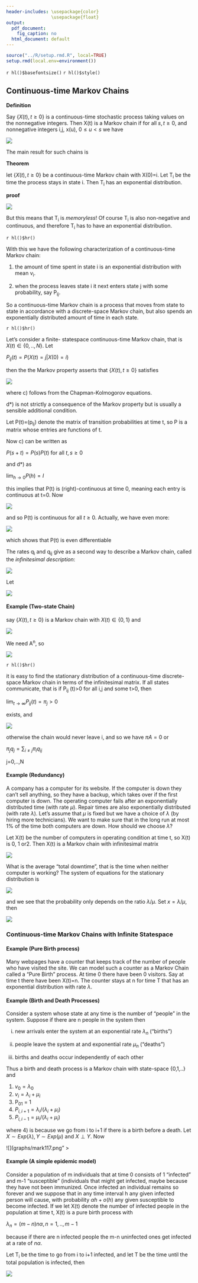 ```yaml
---
header-includes: \usepackage{color}
                 \usepackage{float}
output:
  pdf_document:
    fig_caption: no
  html_document: default
---
```


```r
source("../R/setup.rmd.R", local=TRUE)
setup.rmd(local.env=environment())
```
`r hl()$basefontsize()`
`r hl()$style()`

## Continuous-time Markov Chains

**Definition**

Say $\{X(t), t \ge 0\}$ is a continuous-time stochastic process taking values on the nonnegative integers. Then X(t) is a Markov chain if for all $s,t \ge 0$, and nonnegative integers i,j, x(u), $0 \le u<s$ we have

![](graphs/mark116.png)

The main result for such chains is

**Theorem**

let $\{X(t),t \ge 0\}$ be a continuous-time Markov chain with X(0)=i. Let T~i~  be the time the process stays in state i. Then 
T~i~  has an exponential distribution.

**proof** 

![](graphs/mark512.png)
  
But this means that T~i~  is *memoryless*! Of course T~i~  is also non-negative and continuous, and therefore T~i~  has to have an exponential distribution.

`r hl()$hr()`

With this we have the following characterization of a continuous-time Markov chain:
  
1.  the amount of time spent in state i is an exponential distribution with mean v~i~.

2.  when the process leaves state i it next enters state j with some probability, say P~ij~.

So a continuous-time Markov chain is a process that moves from state to state in accordance with a discrete-space Markov chain, but also spends an exponentially distributed amount of time in each state.

`r hl()$hr()`

Let's  consider a finite- statespace continuous-time Markov chain, that is $X(t)\in \{0,..,N\}$. Let 

$P_{ij} (t) = P(X(t)=j|X(0)=i)$

then the the Markov property asserts that $\{X(t),t \ge 0\}$ satisfies

![](graphs/mark51.png)
  
where c) follows from the Chapman-Kolmogorov equations. 

d*) is not strictly a consequence of the Markov property but is usually a sensible additional condition.

Let P(t)=(p~ij~) denote the matrix of transition probabilities at time t, so P is a matrix whose entries are functions of t.

Now c) can be written as 

$P(s+t)=P(s)P(t)\text{ for all } t,s \ge 0$ 

and d*) as 

$\lim_{h\rightarrow 0} P(h)=I$
  
this implies that P(t) is (right)-continuous at time 0, meaning each entry is continuous at t=0. Now

![](graphs/mark52.png)

and so P(t) is continuous for all $t \ge 0$. Actually, we have even more:

![](graphs/mark53.png)

which shows that P(t) is even differentiable

The rates q~i~  and q~ij~  give as a second way to describe a Markov chain, called the *infinitesimal description*:

![](graphs/mark54.png)

Let

![](graphs/mark55.png)

#### **Example (Two-state Chain)**

say $\{X(t), t \ge 0\}$ is a Markov chain with $X(t) \in \{0,1\}$ and

![](graphs/mark56.png)

We need A^n^, so

![](graphs/mark57.png) 

`r hl()$hr()`

it is easy to find the stationary distribution of a continuous-time discrete-space Markov chain in terms of the infinitesimal matrix. If all states communicate, that is if P~ij~ (t)>0 for all i,j and some t>0, then 

$\lim_{t\rightarrow \infty} P_{ij} (t) = \pi_j >0$

exists, and

![](graphs/mark58.png)

otherwise the chain would never leave i, and so we have $\pi A=0$ or

$\pi_j q_j = \sum_{i \ne j} \pi_i q_{ij}$ 

j=0,..,N

#### **Example (Redundancy)**

A company has a computer for its website. If the computer is down they can't sell anything, so they have a backup, which takes over if the first computer is down. The operating computer fails after an exponentially distributed time (with rate $\mu$). Repair times are also exponentially distributed (with rate $\lambda$). Let's assume that $\mu$ is fixed but we have a choice of $\lambda$ (by hiring more technicians). We want to make sure that in the long run at most 1\% of the time both computers are down. How should we choose $\lambda$?

Let X(t) be the number of computers in operating condition at time t, so X(t) is 0, 1 or2. Then X(t) is a Markov chain with infinitesimal matrix

![](graphs/mark59.png)

What is the average "total downtime", that is the time when neither computer is working? The system of equations for the stationary distribution is

![](graphs/mark510.png)

and we see that the probability only depends on the ratio $\lambda/\mu$. Set $x=\lambda/\mu$, then

![](graphs/mark511.png)

### Continuous-time Markov Chains with Infinite Statespace

#### **Example (Pure Birth process)**

Many webpages have a counter that keeps track of the number of people who have visited the site. We can model such a counter as a Markov Chain called a "Pure Birth" process. At time 0 there have been 0 visitors. Say at time t there have been X(t)=n. The counter stays at n for time T that has an exponential distribution with rate $\lambda$.

#### **Example (Birth and Death Processes)**
  
Consider a system whose state at any time is the number of "people" in the system. Suppose if there are n people in the system then

(i) new arrivals enter the system at an exponential rate $\lambda_n$  ("births") 

(ii) people leave the system at and exponential rate $\mu_n$  ("deaths")

(ii) births and deaths occur independently of each other

Thus a birth and death process is a Markov chain with state-space \{0,1,..\} and 

1.  $v_0  = \lambda_0$   
2.  $v_i  = \lambda_i  + \mu_i$   
3.  P~01~  = 1  
4.  $P_{i,i+1}  = \lambda_i /(\lambda_i  + \mu_i )$  
5.  $P_{i,i-1}  = \mu_i /(\lambda_i  + \mu_i )$

where 4) is because we go from i to i+1 if there is a birth before a death. Let $X \sim Exp(\lambda), Y \sim Exp(\mu)$ and
$X \perp Y$. Now

![](graphs/mark117.png" >

#### **Example (A simple epidemic model)**

Consider a population of m individuals that at time 0 consists of 1 "infected" and m-1 "susceptible" (individuals that might get infected, maybe because they have not been immunized. Once infected an individual remains so forever and we suppose that in any time interval h any given infected person will cause, with probability $\alpha h+o(h)$ any given susceptible to become infected. If we let X(t) denote the number of infected people in the population at time t, X(t) is a pure birth process with

$\lambda_n =(m-n)n \alpha, n=1,..,m-1$

because if there are n infected people the m-n uninfected ones get infected at a rate of $n \alpha$.

Let T~i~  be the time to go from i to i+1 infected, and let T be the time until the total population is infected, then 

![](graphs/mark125.png)
